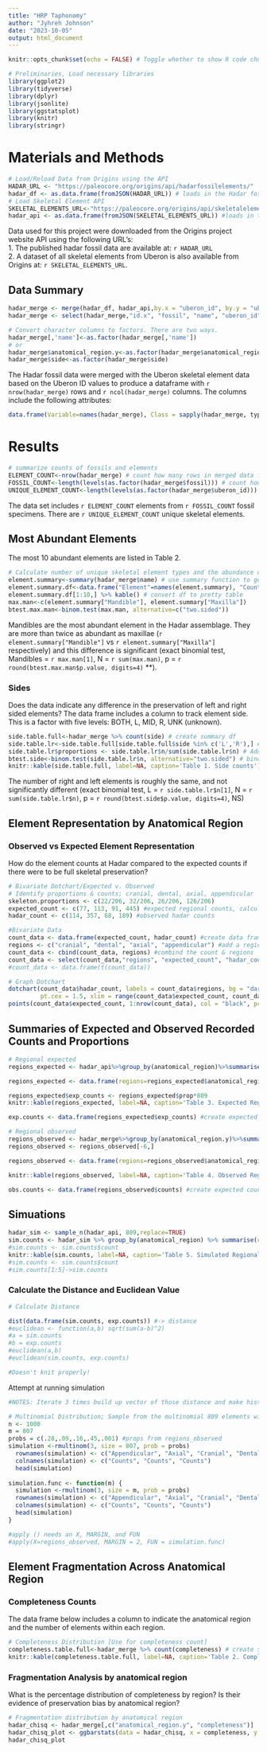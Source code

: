 ```yaml
---
title: "HRP Taphonomy"
author: "Jyhreh Johnson"
date: "2023-10-05"
output: html_document
---
```


```r
knitr::opts_chunk$set(echo = FALSE) # Toggle whether to show R code chunks
```


```r
# Preliminaries, Load necessary libraries
library(ggplot2)
library(tidyverse)
library(dplyr)
library(jsonlite)
library(ggstatsplot)
library(knitr)
library(stringr)
```

# Materials and Methods
```r
# Load/Reload Data from Origins using the API
HADAR_URL <- "https://paleocore.org/origins/api/hadarfossilelements/"
hadar_df <- as.data.frame(fromJSON(HADAR_URL)) # loads in the Hadar fossil elements from paleocore. Make sure to save changes in paleocore before running. 
# Load Skeletal Element API
SKELETAL_ELEMENTS_URL<-"https://paleocore.org/origins/api/skeletalelements/"
hadar_api <- as.data.frame(fromJSON(SKELETAL_ELEMENTS_URL)) #loads in the skeletal elements from Paleo Core API.
```

Data used for this project were downloaded from the Origins project website API using the following URL's:  
1. The published hadar fossil data are available at: `r HADAR_URL`  
2. A dataset of all skeletal elements from Uberon is also available from Origins at: `r SKELETAL_ELEMENTS_URL`. 

## Data Summary
```r
hadar_merge <- merge(hadar_df, hadar_api,by.x = "uberon_id", by.y = "uberon_id", all.x = FALSE, all.y = FALSE) # merge the hadar df and api data frames
hadar_merge <- select(hadar_merge,"id.x", "fossil", "name", "uberon_id", "anatomical_region.y", "side", "dental", "completeness", "preserved_part") # select and reorder columns

# Convert character columns to factors. There are two ways.
hadar_merge[,'name']<-as.factor(hadar_merge[,'name'])
# or
hadar_merge$anatomical_region.y<-as.factor(hadar_merge$anatomical_region.y)
hadar_merge$side<-as.factor(hadar_merge$side)
```

The Hadar fossil data were merged with the Uberon skeletal element data based on the Uberon ID values to produce a dataframe with `r nrow(hadar_merge)` rows and `r ncol(hadar_merge)` columns. The columns include the following attributes: 

```r
data.frame(Variable=names(hadar_merge), Class = sapply(hadar_merge, typeof), Examples = sapply(hadar_merge, function(x) paste0(head(x), collapse = ", ")), row.names = NULL) %>% kable()
```


# Results
```r
# summarize counts of fossils and elements
ELEMENT_COUNT<-nrow(hadar_merge) # count how many rows in merged data frame
FOSSIL_COUNT<-length(levels(as.factor(hadar_merge$fossil))) # count how many unique values in fossil column
UNIQUE_ELEMENT_COUNT<-length(levels(as.factor(hadar_merge$uberon_id)))
```
The data set includes `r ELEMENT_COUNT` elements from `r FOSSIL_COUNT` fossil specimens. There are `r UNIQUE_ELEMENT_COUNT` unique skeletal elements. 

## Most Abundant Elements
The most 10 abundant elements are listed in Table 2. 
```r
# Calculate number of unique skeletal element types and the abundance of the 10 most common elements.
element.summary<-summary(hadar_merge$name) # use summary function to generate counts of elements (factor)
element.summary.df<-data.frame("Element"=names(element.summary), "Count"=unname(element.summary), "Frequency"=(unname(element.summary)/sum(unname(element.summary)))) # convert summary to df
element.summary.df[1:10,] %>% kable() # convert df to pretty table
max.man<-c(element.summary["Mandible"], element.summary["Maxilla"])
btest.max.man<-binom.test(max.man, alternative=c("two.sided"))
```
Mandibles are the most abundant element in the Hadar assemblage. They are more than twice as abundant as maxillae (`r element.summary["Mandible"]` vs `r element.summary["Maxilla"] ` respectively) and this difference is significant (exact binomial test, Mandibles = `r max.man[1]`, N = `r sum(max.man)`, p = `r round(btest.max.man$p.value, digits=4)` **).

### Sides
Does the data indicate any difference in the preservation of left and right sided elements? The data frame includes a column to track element side. This is a factor with five levels: BOTH, L, MID, R, UNK (unknown). 
```r
side.table.full<-hadar_merge %>% count(side) # create summary df
side.table.lr<-side.table.full[side.table.full$side %in% c('L','R'),] # subset df to show just L/R rows
side.table.lr$proportions <- side.table.lr$n/sum(side.table.lr$n) # Add column with proportion data
btest.side<-binom.test(side.table.lr$n, alternative="two.sided") # binomial test for probability of 316 lefts out of a total of 604 trials with H0 that p = 0.5
knitr::kable(side.table.full, label=NA, caption='Table 1. Side counts')
```
The number of right and left elements is roughly the same, and not significantly different (exact binomial test, L = `r side.table.lr$n[1]`, N = `r sum(side.table.lr$n)`, p = `r round(btest.side$p.value, digits=4)`, NS)

## Element Representation by Anatomical Region

### Observed vs Expected Element Representation
How do the element counts at Hadar compared to the expected counts if there were to be full skeletal preservation?
```r
# Bivariate Dotchart/Expected v. Observed
# Identify proportions & counts; cranial, dental, axial, appendicular
skeleton.proportions <- c(22/206, 32/206, 26/206, 126/206) 
expected_count <- c(77, 113, 91, 445) #expected regional counts, calculations in Google Drive/Sheets under "Analysis"
hadar_count <- c(114, 357, 68, 189) #observed hadar counts

#Bivariate Data
count_data <- data.frame(expected_count, hadar_count) #create data frame with both counts
regions <- c("cranial", "dental", "axial", "appendicular") #add a regions column
count_data <- cbind(count_data, regions) #combind the count & regions
count_data <- select(count_data,"regions", "expected_count", "hadar_count") #reorder
#count_data <- data.frame(t(count_data))

# Graph Dotchart
dotchart(count_data$hadar_count, labels = count_data$regions, bg = "darkorange",
         pt.cex = 1.5, xlim = range(count_data$expected_count, count_data$hadar_count) + c(-2, 2))
points(count_data$expected_count, 1:nrow(count_data), col = "black", pch = 19, cex = 1.5)
```

## Summaries of Expected and Observed Recorded Counts and Proportions

```r
# Regional expected 
regions_expected <- hadar_api%>%group_by(anatomical_region)%>%summarise(count=length(anatomical_region))

regions_expected <- data.frame(regions=regions_expected$anatomical_region, count = regions_expected$count, prop = regions_expected$count/sum(regions_expected$count))

regions_expected$exp_counts <- regions_expected$prop*809
knitr::kable(regions_expected, label=NA, caption='Table 3. Expected Regional Counts and Proportions') 

exp.counts <- data.frame(regions_expected$exp_counts) #create expected counts df

# Regional observed
regions_observed <- hadar_merge%>%group_by(anatomical_region.y)%>%summarise(count=length(anatomical_region.y))
regions_observed <- regions_observed[-6,]

regions_observed <- data.frame(regions=regions_observed$anatomical_region.y, count = regions_observed$count, prop = regions_observed$count/sum(regions_observed$count))

knitr::kable(regions_observed, label=NA, caption='Table 4. Observed Regional Counts and Proportions')

obs.counts <- data.frame(regions_observed$counts) #create expected counts
```

## Simuations 
```r
hadar_sim <- sample_n(hadar_api, 809,replace=TRUE)
sim.counts <- hadar_sim %>% group_by(anatomical_region) %>% summarise(count=length(anatomical_region)) #create simulated counts
#sim.counts <- sim.counts$count
knitr::kable(sim.counts, label=NA, caption='Table 5. Simulated Regional Counts')
#sim.counts <- sim.counts$count
#sim.counts[1:5]->sim.counts
```

### Calculate the Distance and Euclidean Value
```r
# Calculate Distance

dist(data.frame(sim.counts, exp.counts)) #-> distance
#euclidean <- function(a,b) sqrt(sum(a-b)^2)
#a = sim.counts
#b = exp.counts
#euclidean(a,b)
#euclidean(sim.counts, exp.counts)

#Doesn't knit properly!
```

Attempt at running simulation
```r
#NOTES: Iterate 3 times build up vector of those distance and make histogram plot dis between hadar ones out of all distance how great is my distance

# Multinomial Distribution; Sample from the multinomial 809 elements with replacement 1000 times
n <- 1000
m = 807
probs = c(.28,.09,.16,.45,.001) #props from regions_observed
simulation <-rmultinom(3, size = 807, prob = probs) 
  rownames(simulation) <- c("Appendicular", "Axial", "Cranial", "Dental", "Entire")
  colnames(simulation) <- c("Counts", "Counts", "Counts")
  head(simulation)
  
simulation.func <- function(m) {
  simulation <-rmultinom(3, size = m, prob = probs) 
  rownames(simulation) <- c("Appendicular", "Axial", "Cranial", "Dental", "Entire")
  colnames(simulation) <- c("Counts", "Counts", "Counts")
  head(simulation)
}

#apply () needs an X, MARGIN, and FUN
#apply(X=regions_observed, MARGIN = 2, FUN = simulation.func)
```

## Element Fragmentation Across Anatomical Region

### Completeness Counts
The data frame below includes a column to indicate the anatomical region and the number of elements within each region. 
```r
# Completeness Distribution [Use for completeness count]
completeness.table.full<-hadar_merge %>% count(completeness) # create summary df
knitr::kable(completeness.table.full, label=NA, caption='Table 2. Completeness Counts')
```

### Fragmentation Analysis by anatomical region

What is the percentage distribution of completeness by region? Is their evidence of preservation bias by anatomical region?
```r
# Fragmentation distribution by anatomical region
hadar_chisq <- hadar_merge[,c("anatomical_region.y", "completeness")]
hadar_chisq_plot <- ggbarstats(data = hadar_chisq, x = completeness, y = anatomical_region.y) + labs(caption=NULL) #show the preservation stats for each anatomical region; 729 observations
hadar_chisq_plot 
```